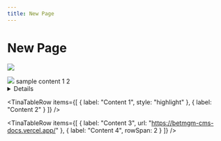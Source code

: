 ```yaml
---
title: New Page
---
```


# New Page

![](/img/logo.svg)

<img src="/img/logo.svg" className="w-[10px]" />

<Admonition type="caution" title="Do this thing">
  sample content
</Admonition>

<Tabs>
  <TabItem label="New Tab" value="1">
    1
  </TabItem>

  <TabItem label="New Tab" value="2">
    2
  </TabItem>
</Tabs>

<Details summary="Sample Detail">
  content
</Details>

<TinaTable>
  <TinaTableRow
    items={[
      { label: "Header 1", header: true },
      { label: "Header 2", header: true }
    ]}
  />

  <TinaTableRow
    items={[
      { label: "Content 1", style: "highlight" },
      { label: "Content 2" }
    ]}
  />

  <TinaTableRow
    items={[
      { label: "Content 3", url: "https://betmgm-cms-docs.vercel.app/" },
      { label: "Content 4", rowSpan: 2 }
    ]}
  />
</TinaTable>
